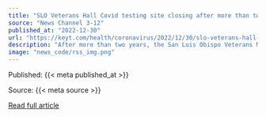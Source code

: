 ```yaml
---
title: "SLO Veterans Hall Covid testing site closing after more than two years, County moving testing to new location"
source: "News Channel 3-12"
published_at: "2022-12-30"
url: "https://keyt.com/health/coronavirus/2022/12/30/slo-veterans-hall-covid-testing-site-closing-after-more-than-two-years-county-moving-testing-to-new-location/"
description: "After more than two years, the San Luis Obispo Veterans Memorial Building will no longer serve as a COVID-19 testing site for San Luis Obispo County Public Health after today.The post SLO Veterans Hall Covid testing site closing after more than two years, County moving testing to new location appeared first on News Channel 3-12."
image: "news_code/rss_img.png"
---
```



  Published: {{< meta published_at >}}
  

  Source: {{< meta source >}}
  

  [Read full article]({{< meta url >}})
  

